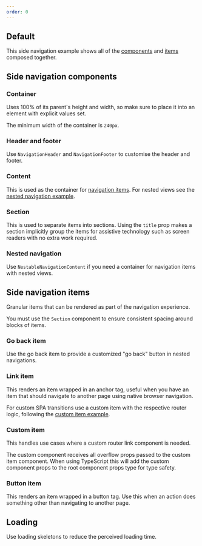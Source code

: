 ```yaml
---
order: 0
---
```



## Default

This side navigation example shows all of the [components](#side-navigation-components) and [items](#side-navigation-items) composed together.

<Example Component={DefaultExample} packageName="@atlaskit/side-navigation" />

## Side navigation components

### Container

Uses 100% of its parent's height and width, so make sure to place it into an element with explicit values set.

The minimum width of the container is `240px`.

<Example Component={ContainerExample} packageName="@atlaskit/side-navigation" />

### Header and footer

Use `NavigationHeader` and `NavigationFooter` to customise the header and footer.

<Example
  Component={HeaderAndFooterExample}
  packageName="@atlaskit/side-navigation"
/>

### Content

This is used as the container for [navigation items](#side-navigation-items). For nested views see the [nested navigation example](#nested-navigation).

<Example Component={ContentExample} packageName="@atlaskit/side-navigation" />

### Section

This is used to separate items into sections. Using the `title` prop makes a section implicitly group the items for assistive technology such as screen readers with no extra work required.

<Example Component={SectionExample} packageName="@atlaskit/side-navigation" />

### Nested navigation

Use `NestableNavigationContent` if you need a container for navigation items with nested views.

<Example Component={NestedExample} packageName="@atlaskit/side-navigation" />

## Side navigation items

Granular items that can be rendered as part of the navigation experience.

You must use the `Section` component to ensure consistent spacing around blocks of items.

### Go back item

Use the go back item to provide a customized "go back" button in nested navigations.

<Example Component={GoBackExample} packageName="@atlaskit/side-navigation" />

### Link item

This renders an item wrapped in an anchor tag, useful when you have an item that should navigate to another page using native browser navigation.

For custom SPA transitions use a custom item with the respective router logic, following the [custom item example](#custom-item).

<Example Component={LinkItemExample} packageName="@atlaskit/side-navigation" />

### Custom item

This handles use cases where a custom router link component is needed.

The custom component receives all overflow props passed to the custom item component. When using TypeScript this will add the custom component props to the root component props type for type safety.

<Example
  Component={CustomItemExample}
  packageName="@atlaskit/side-navigation"
/>

### Button item

This renders an item wrapped in a button tag. Use this when an action does something other than navigating to another page.

<Example
  Component={ButtonItemExample}
  packageName="@atlaskit/side-navigation"
/>

## Loading

Use loading skeletons to reduce the perceived loading time.

<Example Component={LoadingExample} packageName="@atlaskit/side-navigation" />
